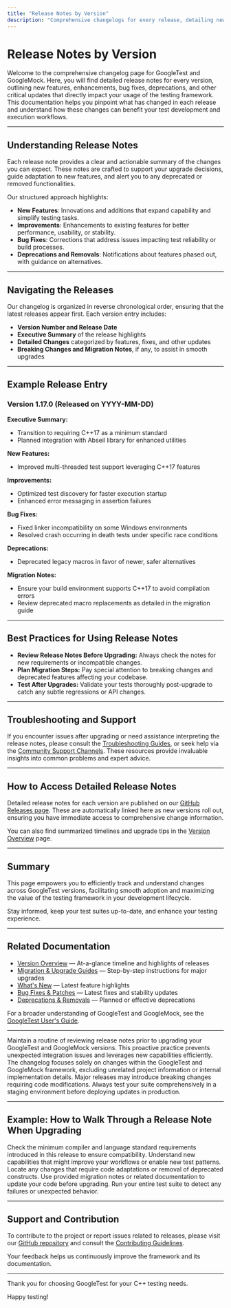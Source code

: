 ```yaml
---
title: "Release Notes by Version"
description: "Comprehensive changelogs for every release, detailing new features, enhancements, deprecations, patch fixes, and other notable updates. Enables users to pinpoint what has changed and what benefits to expect from each version."
---
```


# Release Notes by Version

Welcome to the comprehensive changelog page for GoogleTest and GoogleMock. Here, you will find detailed release notes for every version, outlining new features, enhancements, bug fixes, deprecations, and other critical updates that directly impact your usage of the testing framework. This documentation helps you pinpoint what has changed in each release and understand how these changes can benefit your test development and execution workflows.

---

## Understanding Release Notes

Each release note provides a clear and actionable summary of the changes you can expect. These notes are crafted to support your upgrade decisions, guide adaptation to new features, and alert you to any deprecated or removed functionalities.

Our structured approach highlights:

- **New Features**: Innovations and additions that expand capability and simplify testing tasks.
- **Improvements**: Enhancements to existing features for better performance, usability, or stability.
- **Bug Fixes**: Corrections that address issues impacting test reliability or build processes.
- **Deprecations and Removals**: Notifications about features phased out, with guidance on alternatives.

---

## Navigating the Releases

Our changelog is organized in reverse chronological order, ensuring that the latest releases appear first. Each version entry includes:

- **Version Number and Release Date**
- **Executive Summary** of the release highlights
- **Detailed Changes** categorized by features, fixes, and other updates
- **Breaking Changes and Migration Notes**, if any, to assist in smooth upgrades

---

## Example Release Entry

### Version 1.17.0 (Released on YYYY-MM-DD)

**Executive Summary:**
- Transition to requiring C++17 as a minimum standard
- Planned integration with Abseil library for enhanced utilities

**New Features:**
- Improved multi-threaded test support leveraging C++17 features

**Improvements:**
- Optimized test discovery for faster execution startup
- Enhanced error messaging in assertion failures

**Bug Fixes:**
- Fixed linker incompatibility on some Windows environments
- Resolved crash occurring in death tests under specific race conditions

**Deprecations:**
- Deprecated legacy macros in favor of newer, safer alternatives

**Migration Notes:**
- Ensure your build environment supports C++17 to avoid compilation errors
- Review deprecated macro replacements as detailed in the migration guide

---

## Best Practices for Using Release Notes

- **Review Release Notes Before Upgrading:** Always check the notes for new requirements or incompatible changes.
- **Plan Migration Steps:** Pay special attention to breaking changes and deprecated features affecting your codebase.
- **Test After Upgrades:** Validate your tests thoroughly post-upgrade to catch any subtle regressions or API changes.

---

## Troubleshooting and Support

If you encounter issues after upgrading or need assistance interpreting the release notes, please consult the [Troubleshooting Guides](https://google.github.io/googletest/faq/troubleshooting), or seek help via the [Community Support Channels](https://google.github.io/googletest/faq/support-and-community/where-to-get-help). These resources provide invaluable insights into common problems and expert advice.

---

## How to Access Detailed Release Notes

Detailed release notes for each version are published on our [GitHub Releases page](https://github.com/google/googletest/releases). These are automatically linked here as new versions roll out, ensuring you have immediate access to comprehensive change information.

You can also find summarized timelines and upgrade tips in the [Version Overview](../release-history/version-overview) page.

---

## Summary

This page empowers you to efficiently track and understand changes across GoogleTest versions, facilitating smooth adoption and maximizing the value of the testing framework in your development lifecycle.

Stay informed, keep your test suites up-to-date, and enhance your testing experience.

---

## Related Documentation

- [Version Overview](../release-history/version-overview) — At-a-glance timeline and highlights of releases
- [Migration & Upgrade Guides](../breaking-migrations/migration-upgrade) — Step-by-step instructions for major upgrades
- [What's New](../feature-fix-stream/new-features) — Latest feature highlights
- [Bug Fixes & Patches](../feature-fix-stream/bug-fixes) — Latest fixes and stability updates
- [Deprecations & Removals](../feature-fix-stream/deprecation-notices) — Planned or effective deprecations

For a broader understanding of GoogleTest and GoogleMock, see the [GoogleTest User's Guide](https://google.github.io/googletest/).

---

<Tip>
Maintain a routine of reviewing release notes prior to upgrading your GoogleTest and GoogleMock versions. This proactive practice prevents unexpected integration issues and leverages new capabilities efficiently.
</Tip>

<Note>
The changelog focuses solely on changes within the GoogleTest and GoogleMock framework, excluding unrelated project information or internal implementation details.
</Note>

<Warning>
Major releases may introduce breaking changes requiring code modifications. Always test your suite comprehensively in a staging environment before deploying updates in production.
</Warning>

---

## Example: How to Walk Through a Release Note When Upgrading

<Steps>
<Step title="Identify the Version Requirements">
Check the minimum compiler and language standard requirements introduced in this release to ensure compatibility.
</Step>
<Step title="Review New Features and Improvements">
Understand new capabilities that might improve your workflows or enable new test patterns.
</Step>
<Step title="Assess Breaking Changes and Deprecations">
Locate any changes that require code adaptations or removal of deprecated constructs.
</Step>
<Step title="Plan Migration">
Use provided migration notes or related documentation to update your code before upgrading.
</Step>
<Step title="Validate Your Tests Post-Upgrade">
Run your entire test suite to detect any failures or unexpected behavior.
</Step>
</Steps>

---

## Support and Contribution

To contribute to the project or report issues related to releases, please visit our [GitHub repository](https://github.com/google/googletest) and consult the [Contributing Guidelines](https://github.com/google/googletest/blob/main/CONTRIBUTING.md).

Your feedback helps us continuously improve the framework and its documentation.

---

Thank you for choosing GoogleTest for your C++ testing needs.

Happy testing!
